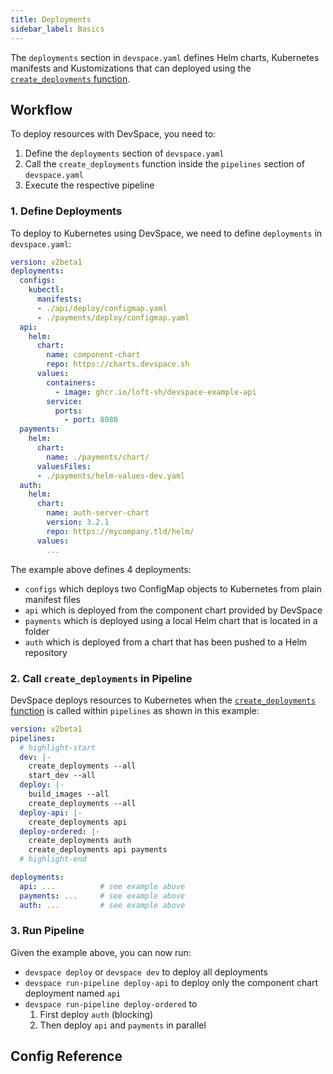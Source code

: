 ```yaml
---
title: Deployments
sidebar_label: Basics
---
```




The `deployments` section in `devspace.yaml` defines Helm charts, Kubernetes manifests and Kustomizations that can deployed using the [`create_deployments` function](../functions/README.mdx#create_deployments).


## Workflow
To deploy resources with DevSpace, you need to:
1. Define the `deployments` section of `devspace.yaml`
2. Call the `create_deployments` function inside the `pipelines` section of `devspace.yaml`
3. Execute the respective pipeline


### 1. Define Deployments
To deploy to Kubernetes using DevSpace, we need to define `deployments` in `devspace.yaml`:
```yaml title=devspace.yaml
version: v2beta1
deployments:
  configs:
    kubectl:
      manifests:
      - ./api/deploy/configmap.yaml
      - ./payments/deploy/configmap.yaml
  api:
    helm:
      chart:
        name: component-chart
        repo: https://charts.devspace.sh
      values:
        containers:
          - image: ghcr.io/loft-sh/devspace-example-api
        service:
          ports:
            - port: 8080
  payments:
    helm:
      chart:
        name: ./payments/chart/
      valuesFiles:
      - ./payments/helm-values-dev.yaml
  auth:
    helm:
      chart:
        name: auth-server-chart
        version: 3.2.1
        repo: https://mycompany.tld/helm/
      values:
        ...
```
The example above defines 4 deployments:
- `configs` which deploys two ConfigMap objects to Kubernetes from plain manifest files
- `api` which is deployed from the component chart provided by DevSpace
- `payments` which is deployed using a local Helm chart that is located in a folder
- `auth` which is deployed from a chart that has been pushed to a Helm repository


### 2. Call `create_deployments` in Pipeline
DevSpace deploys resources to Kubernetes when the [`create_deployments` function](../functions/README.mdx#create_deployments) is called within `pipelines` as shown in this example:

```yaml title=devspace.yaml
version: v2beta1
pipelines:
  # highlight-start
  dev: |-
    create_deployments --all
    start_dev --all
  deploy: |-
    build_images --all
    create_deployments --all
  deploy-api: |-
    create_deployments api
  deploy-ordered: |-
    create_deployments auth
    create_deployments api payments
  # highlight-end

deployments:
  api: ...          # see example above
  payments: ...     # see example above
  auth: ...         # see example above
```


### 3. Run Pipeline
Given the example above, you can now run:
- `devspace deploy` or `devspace dev` to deploy all deployments
- `devspace run-pipeline deploy-api` to deploy only the component chart deployment named `api`
- `devspace run-pipeline deploy-ordered` to  
  1. First deploy `auth` (blocking)
  2. Then deploy `api` and `payments` in parallel


## Config Reference

<ConfigPartialDeployments/>
